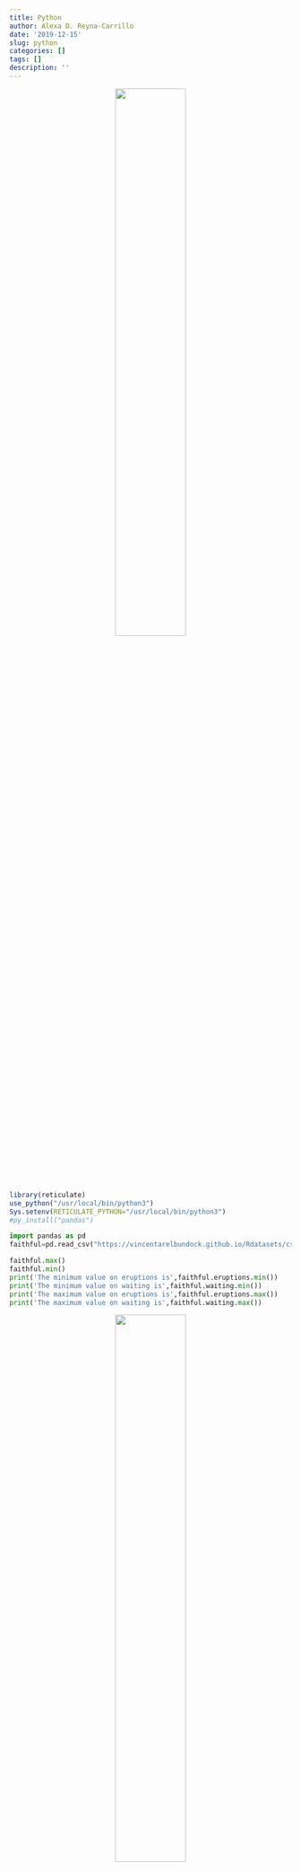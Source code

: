 ```yaml
---
title: Python
author: Alexa D. Reyna-Carrillo
date: '2019-12-15'
slug: python
categories: []
tags: []
description: ''
---
```


<center>
![](https://s2.thingpic.com/images/jf/W6UpG95kEJbvxhtvcawj3GU6.jpeg){width=50%}
</center>




```R
library(reticulate)
use_python("/usr/local/bin/python3")
Sys.setenv(RETICULATE_PYTHON="/usr/local/bin/python3")
#py_install("pandas")
```

```python
import pandas as pd
faithful=pd.read_csv("https://vincentarelbundock.github.io/Rdatasets/csv/datasets/faithful.csv")

faithful.max()
faithful.min()
print('The minimum value on eruptions is',faithful.eruptions.min())
print('The minimum value on waiting is',faithful.waiting.min())
print('The maximum value on eruptions is',faithful.eruptions.max())
print('The maximum value on waiting is',faithful.waiting.max())
```

<center>
![](https://media.tacdn.com/media/attractions-splice-spp-674x446/07/26/3c/87.jpg){width=50%}
</center>


